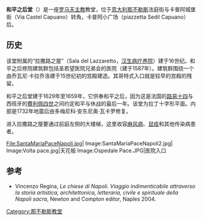 {{No footnotes|time=2018-08-31T11:54:35+00:00}}
{{Expand language|it|date=2018年8月}}

{{Infobox church
| name                 = 和平之后堂
| fullname             = Chiesa di Santa Maria della Pace
| image                = Pace2.jpg
| location             = 意大利那不勒斯法庭街
| coordinates          = {{coord|40.85231|14.261925|region:IT_type:landmark|display=title,inline}}
| denomination         = [[罗马天主教|罗马天主教]]
| architectural type   =[[教堂|教堂]]
| style                =[[巴洛克建筑|巴洛克建筑]]
}}

'''和平之后堂'''（{{lang-it|'''''Chiesa di Santa Maria della Pace'''''}}）是一座[[罗马天主教|罗马天主教]]教堂，位于[[意大利|意大利]][[那不勒斯|那不勒斯]]法庭街与卡普阿城堡街（Via Castel Capuano）转角，卡普阿小广场（piazzetta Sedil Capuano）后。

==历史==
该堂附属的“拉撒路之屋”（Sala del Lazzaretto，[[汉生病疗养院|汉生病疗养院]]）建于16世纪。和平之后修院建筑群包括圣若望医院兄弟会的医院（建于1587年）。建筑群围绕一个由乔瓦尼·卡拉乔洛建于15世纪初的宫殿建造。其哥特式入口就是较早的宫殿的残留。 

和平之后堂建于1629年至1659年，它供奉和平之后，因为这是法国的[[路易十四|路易十四]]与西班牙的[[費利佩四世_(西班牙)|費利佩四世]]之间约定和平与休战的最后一年。该堂为拉丁十字形平面。内部是1732年地震后由多梅尼科·安东尼奥·瓦卡罗修复。

进入拉撒路之屋要通过前庭左侧的大楼梯，这里收容[[麻风病|麻风病]]、[[鼠疫|鼠疫]]和其他传染病患者。

<gallery>
File:SantaMariaPaceNapoli.jpg|
Image:SantaMariaPaceNapoli2.jpg|
Image:Volta pace.jpg|天花板
Image:Ospedale Pace.JPG|医院入口
</gallery>

==参考==
*Vincenzo Regina, ''Le chiese di Napoli. Viaggio indimenticabile attraverso la storia artistica, architettonica, letteraria, civile e spirituale della Napoli sacra'', Newton and Compton editor, Naples 2004.

{{commonscat|Santa Maria della Pace (Naples)}}
{{那不勒斯地标}}
{{Normdaten}}
{{DEFAULTSORT:Chiesa di Santa Maria della Pace}}
[[Category:那不勒斯教堂|Category:那不勒斯教堂]]